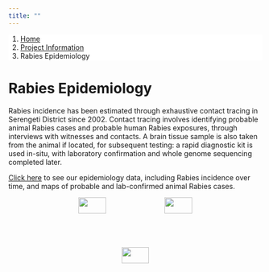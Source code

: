 ```yaml
---
title: ""
---
```


<ol class="breadcrumb" style="background-color:white;">
  <li class="breadcrumb-item"><a href="index.html">Home</a></li>
  <li class="breadcrumb-item"><a href="about_overview.html">Project Information</a></li>
  <li class="breadcrumb-item active">Rabies Epidemiology</li>
</ol>

# Rabies Epidemiology  
  
Rabies incidence has been estimated through exhaustive contact tracing in Serengeti District since 2002. Contact tracing involves identifying probable animal Rabies cases and probable human Rabies exposures, through interviews with witnesses and contacts. A brain tissue sample is also taken from the animal if located, for subsequent testing: a rapid diagnostic kit is used in-situ, with laboratory confirmation and whole genome sequencing completed later.  
  
[Click here](data_epi.html) to see our epidemiology data, including Rabies incidence over time, and maps of probable and lab-confirmed animal Rabies cases.  
  
<center>
<div style="height: 300px; width: 100%; object-fit: contain;">
<img src="img/epi_1.png" style="display: inline-block; margin-left: auto; margin-right: auto; max-height:300px; width: 33%;"/>
<img src="img/epi_2.jpg" style="display: inline-block; margin-left: auto; margin-right: auto; max-height:300px; width: 33%;"/>
<img src="img/epi_3.jpg" style="display: inline-block; margin-left: auto; margin-right: auto; max-height:300px; width: 33%;"/>
</div>
</center>